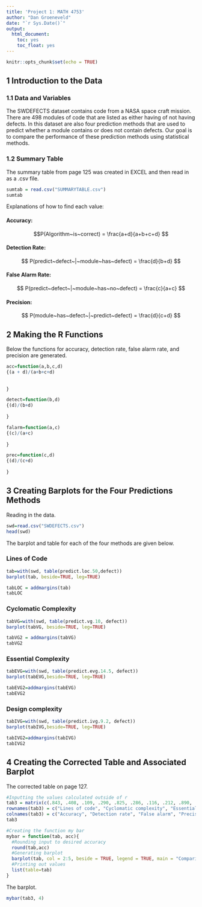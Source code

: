 ```yaml
---
title: 'Project 1: MATH 4753'
author: "Dan Groeneveld"
date: "`r Sys.Date()`"
output:
  html_document:
    toc: yes
    toc_float: yes
---
```


```r
knitr::opts_chunk$set(echo = TRUE)
```

## 1 Introduction to the Data

### 1.1 Data and Variables

The SWDEFECTS dataset contains code from a NASA space craft mission. There are 498 modules of code that are listed as either having of not having defects. In this dataset are also four prediction methods that are used to predict whether a module contains or does not contain defects. Our goal is to compare the performance of these prediction methods using statistical methods.

### 1.2 Summary Table

The summary table from page 125 was created in EXCEL and then read in as a .csv file.

```r
sumtab = read.csv("SUMMARYTABLE.csv")
sumtab

```

Explanations of how to find each value:

#### Accuracy:

$$P(Algorithm~is~correct) = \frac{a+d}{a+b+c+d} $$

#### Detection Rate:

$$ P(predict~defect~|~module~has~defect) = \frac{d}{b+d} $$


#### False Alarm Rate:

$$ P(predict~defect~|~module~has~no~defect) = \frac{c}{a+c} $$

#### Precision:

$$ P(module~has~defect~|~predict~defect) = \frac{d}{c+d} $$

## 2 Making the R Functions

Below the functions for accuracy, detection rate, false alarm rate, and precision are generated.

```r
acc=function(a,b,c,d)
{(a + d)/(a+b+c+d)
  
  
}

```

```r
detect=function(b,d)
{(d)/(b+d)
  
}
```

```r
falarm=function(a,c)
{(c)/(a+c)
  
}
```

```r
prec=function(c,d)
{(d)/(c+d)
  
}
```


## 3 Creating Barplots for the Four Predictions Methods

Reading in the data.

```r
swd=read.csv("SWDEFECTS.csv")
head(swd)
```

The barplot and table for each of the four methods are given below.

### Lines of Code

```r
tab=with(swd, table(predict.loc.50,defect))
barplot(tab, beside=TRUE, leg=TRUE)
```

```r
tabLOC = addmargins(tab)
tabLOC
```

### Cyclomatic Complexity

```r
tabVG=with(swd, table(predict.vg.10, defect))
barplot(tabVG, beside=TRUE, leg=TRUE)
```

```r
tabVG2 = addmargins(tabVG)
tabVG2
```

### Essential Complexity

```r
tabEVG=with(swd, table(predict.evg.14.5, defect))
barplot(tabEVG,beside=TRUE, leg=TRUE)
```

```r
tabEVG2=addmargins(tabEVG)
tabEVG2
```

### Design complexity

```r
tabIVG=with(swd, table(predict.ivg.9.2, defect))
barplot(tabIVG,beside=TRUE, leg=TRUE)
```

```r
tabIVG2=addmargins(tabIVG)
tabIVG2
```


## 4 Creating the Corrected Table and Associated Barplot

The corrected table on page 127.

```r
#Inputting the values calculated outside of r
tab3 = matrix(c(.843, .408, .109, .290, .825, .286, .116, .212, .890, .041, .018, .200, .869, .224, .060, .289), nr=4, nc=4, byrow=TRUE)
rownames(tab3) = c("Lines of code", "Cyclomatic complexity", "Essential complexity", "Design complexity") # Row names
colnames(tab3) = c("Accuracy", "Detection rate", "False alarm", "Precision") # Column names
tab3
```

```r
#Creating the function my bar
mybar = function(tab, acc){
  #Rounding input to desired accuracy  
  round(tab,acc)
  #Generating barplot
  barplot(tab, col = 2:5, beside = TRUE, legend = TRUE, main = "Comparing the 4 Prediction Methods")
  #Printing out values
  list(table=tab)
}
```

The barplot.

```r
mybar(tab3, 4)
```










